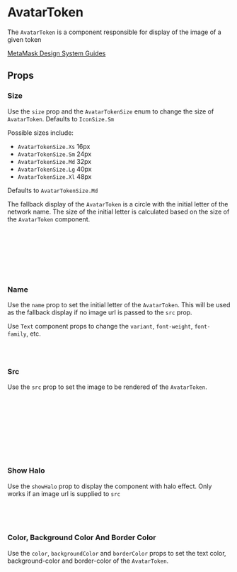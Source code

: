 
# AvatarToken

The `AvatarToken` is a component responsible for display of the image of a given token

[MetaMask Design System Guides](https://www.notion.so/MetaMask-Design-System-Guides-Design-f86ecc914d6b4eb6873a122b83c12940)

<Canvas of={AvatarTokenStories.DefaultStory} />

## Props

<Controls of={AvatarTokenStories.DefaultStory} />

### Size

Use the `size` prop and the `AvatarTokenSize` enum to change the size of `AvatarToken`. Defaults to `IconSize.Sm`

Possible sizes include:

- `AvatarTokenSize.Xs` 16px
- `AvatarTokenSize.Sm` 24px
- `AvatarTokenSize.Md` 32px
- `AvatarTokenSize.Lg` 40px
- `AvatarTokenSize.Xl` 48px

Defaults to `AvatarTokenSize.Md`

The fallback display of the `AvatarToken` is a circle with the initial letter of the network name. The size of the initial letter is calculated based on the size of the `AvatarToken` component.

<Canvas of={AvatarTokenStories.SizeStory} />

```jsx
import { AvatarToken, AvatarTokenSize } from '../../component-library';

<AvatarToken size={AvatarTokenSize.Xs} />
<AvatarToken size={AvatarTokenSize.Sm} />
<AvatarToken size={AvatarTokenSize.Md} />
<AvatarToken size={AvatarTokenSize.Lg} />
<AvatarToken size={AvatarTokenSize.Xl} />
```

### Name

Use the `name` prop to set the initial letter of the `AvatarToken`. This will be used as the fallback display if no image url is passed to the `src` prop.

Use `Text` component props to change the `variant`, `font-weight`, `font-family`, etc.

<Canvas of={AvatarTokenStories.Name} />

```jsx
import { AvatarToken } from '../../component-library';
<AvatarToken name="eth" />;
```

### Src

Use the `src` prop to set the image to be rendered of the `AvatarToken`.

<Canvas of={AvatarTokenStories.Src} />

```jsx
import { AvatarToken } from '../../component-library';

<AvatarToken src="./images/eth_logo.svg" />
<AvatarToken src="./images/arbitrum.svg" />
<AvatarToken src="./images/bnb.png" />
<AvatarToken src="https://static.metaswap.codefi.network/api/v1/tokenIcons/1/0x6b175474e89094c44da98b954eedeac495271d0f.png" />
<AvatarToken src="https://static.metaswap.codefi.network/api/v1/tokenIcons/1/0x0d8775f648430679a709e98d2b0cb6250d2887ef.png" />
<AvatarToken src="https://static.metaswap.codefi.network/api/v1/tokenIcons/1/0x7d1afa7b718fb893db30a3abc0cfc608aacfebb0.png" />
<AvatarToken src="https://i.seadn.io/gae/lSm8ChaI-3RqC9MTpi0j3KBXdfdPd57PN5UeQLY49JA3twy9wSt2dpaa22sSc6oyiXi2OEUR6GeFX8jwkZHEMADu6_Bd4EwTJ-rg?w=500&auto=format" />
```

### Show Halo

Use the `showHalo` prop to display the component with halo effect. Only works if an image url is supplied to `src`

<Canvas of={AvatarTokenStories.ShowHalo} />

```jsx
import { AvatarToken } from '../../component-library';

<AvatarToken src="./images/eth_logo.svg" showHalo />;
```

### Color, Background Color And Border Color

Use the `color`, `backgroundColor` and `borderColor` props to set the text color, background-color and border-color of the `AvatarToken`.

<Canvas of={AvatarTokenStories.ColorBackgroundColorAndBorderColor} />

```jsx
import { TextColor, BackgroundColor, BorderColor, } from '../../../helpers/constants/design-system';
import { AvatarToken } from '../../component-library';

<AvatarToken
    backgroundColor={BackgroundColor.goerli}
    borderColor={BorderColor.goerli}
    name="G"
    color={Color.primaryInverse}
>
  G
</AvatarToken>
<AvatarToken
  backgroundColor={BackgroundColor.sepolia}
  borderColor={BorderColor.sepolia}
  name="S"
  color={Color.primaryInverse}
>
  S
</AvatarToken>
```
